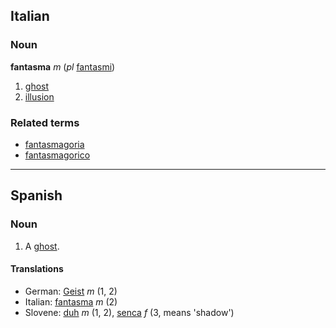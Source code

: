 ==Italian==
===Noun===
'''fantasma''' ''m'' (''pl'' [[fantasmi]])

# [[ghost]]
# [[illusion]]

===Related terms===
*[[fantasmagoria]]
*[[fantasmagorico]]

----
==Spanish==
===Noun===

# A [[ghost]].

====Translations====
*German: [[Geist]] ''m'' (1, 2)
*Italian: [[fantasma]] ''m'' (2)
*Slovene: [[duh]] ''m'' (1, 2), [[senca]] ''f'' (3, means 'shadow')